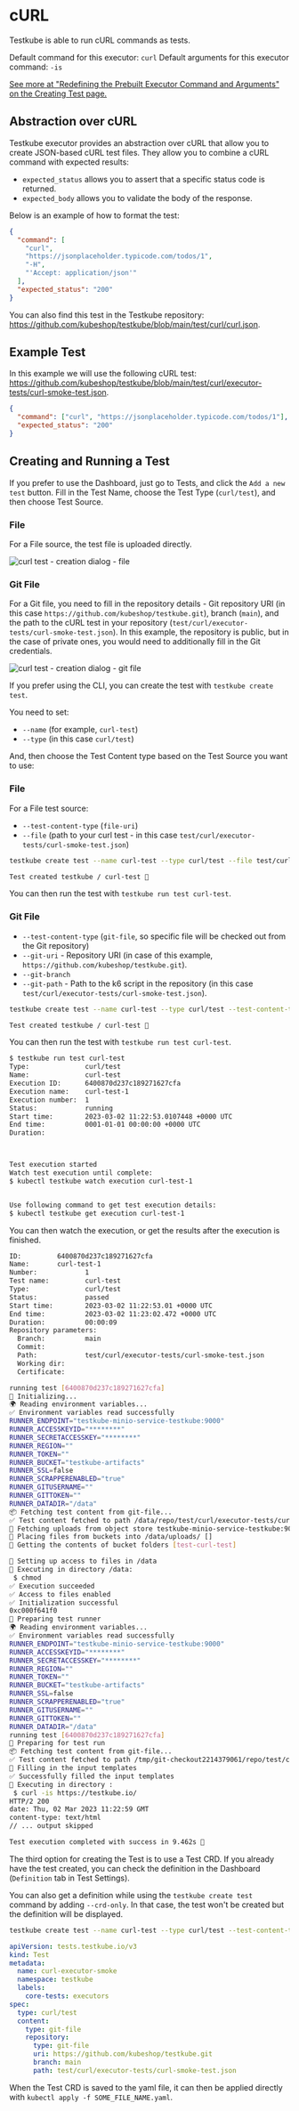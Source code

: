 
# cURL

Testkube is able to run cURL commands as tests.

Default command for this executor: `curl`
Default arguments for this executor command: `-is`

[See more at "Redefining the Prebuilt Executor Command and Arguments" on the Creating Test page.](../articles/creating-tests.md#redefining-the-prebuilt-executor-command-and-arguments)

## Abstraction over cURL

Testkube executor provides an abstraction over cURL that allow you to create JSON-based cURL test files. They allow you to combine a cURL command with expected results:

- `expected_status` allows you to assert that a specific status code is returned.
- `expected_body` allows you to validate the body of the response.

Below is an example of how to format the test:

```json
{
  "command": [
    "curl",
    "https://jsonplaceholder.typicode.com/todos/1",
    "-H",
    "'Accept: application/json'"
  ],
  "expected_status": "200"
}
```

You can also find this test in the Testkube repository: https://github.com/kubeshop/testkube/blob/main/test/curl/curl.json.

## Example Test

In this example we will use the following cURL test: https://github.com/kubeshop/testkube/blob/main/test/curl/executor-tests/curl-smoke-test.json.

```json
{
  "command": ["curl", "https://jsonplaceholder.typicode.com/todos/1"],
  "expected_status": "200"
}
```

## Creating and Running a Test

<Tabs groupId="dashboard-cli">
<TabItem value="dash" label="Dashboard">

If you prefer to use the Dashboard, just go to Tests, and click the `Add a new test` button. Fill in the Test Name, choose the Test Type (`curl/test`), and then choose Test Source.

### File

For a File source, the test file is uploaded directly.

![curl test - creation dialog - file](../img/dashboard-curl-create-test-file.png)

### Git File

For a Git file, you need to fill in the repository details - Git repository URI (in this case `https://github.com/kubeshop/testkube.git`), branch (`main`), and the path to the cURL test in your repository (`test/curl/executor-tests/curl-smoke-test.json`). In this example, the repository is public, but in the case of private ones, you would need to additionally fill in the Git credentials.

![curl test - creation dialog - git file](../img/dashboard-curl-create-test-git-file.png)

</TabItem>
<TabItem value="cli" label="CLI">

If you prefer using the CLI, you can create the test with `testkube create test`.

You need to set:

- `--name` (for example, `curl-test`)
- `--type` (in this case `curl/test`)

And, then choose the Test Content type based on the Test Source you want to use:

### File

For a File test source:

- `--test-content-type` (`file-uri`)
- `--file` (path to your curl test - in this case `test/curl/executor-tests/curl-smoke-test.json`)

```sh
testkube create test --name curl-test --type curl/test --file test/curl/executor-tests/curl-smoke-test.json
```

```sh title="Expected output:"
Test created testkube / curl-test 🥇
```

You can then run the test with `testkube run test curl-test`.

### Git File

- `--test-content-type` (`git-file`, so specific file will be checked out from the Git repository)
- `--git-uri` - Repository URI (in case of this example, `https://github.com/kubeshop/testkube.git`).
- `--git-branch`
- `--git-path` - Path to the k6 script in the repository (in this case `test/curl/executor-tests/curl-smoke-test.json`).

```sh
testkube create test --name curl-test --type curl/test --test-content-type git-file --git-uri https://github.com/kubeshop/testkube.git --git-branch main --git-path test/curl/executor-tests/curl-smoke-test.json
```

```sh title="Expected output:"
Test created testkube / curl-test 🥇
```

You can then run the test with `testkube run test curl-test`.

```sh
$ testkube run test curl-test
Type:              curl/test
Name:              curl-test
Execution ID:      6400870d237c189271627cfa
Execution name:    curl-test-1
Execution number:  1
Status:            running
Start time:        2023-03-02 11:22:53.0107448 +0000 UTC
End time:          0001-01-01 00:00:00 +0000 UTC
Duration:



Test execution started
Watch test execution until complete:
$ kubectl testkube watch execution curl-test-1


Use following command to get test execution details:
$ kubectl testkube get execution curl-test-1
```

You can then watch the execution, or get the results after the execution is finished.

```sh
ID:         6400870d237c189271627cfa
Name:       curl-test-1
Number:            1
Test name:         curl-test
Type:              curl/test
Status:            passed
Start time:        2023-03-02 11:22:53.01 +0000 UTC
End time:          2023-03-02 11:23:02.472 +0000 UTC
Duration:          00:00:09
Repository parameters:
  Branch:          main
  Commit:
  Path:            test/curl/executor-tests/curl-smoke-test.json
  Working dir:
  Certificate:

running test [6400870d237c189271627cfa]
🚚 Initializing...
🌍 Reading environment variables...
✅ Environment variables read successfully
RUNNER_ENDPOINT="testkube-minio-service-testkube:9000"
RUNNER_ACCESSKEYID="********"
RUNNER_SECRETACCESSKEY="********"
RUNNER_REGION=""
RUNNER_TOKEN=""
RUNNER_BUCKET="testkube-artifacts"
RUNNER_SSL=false
RUNNER_SCRAPPERENABLED="true"
RUNNER_GITUSERNAME=""
RUNNER_GITTOKEN=""
RUNNER_DATADIR="/data"
📦 Fetching test content from git-file...
✅ Test content fetched to path /data/repo/test/curl/executor-tests/curl-smoke-test.json
📂 Fetching uploads from object store testkube-minio-service-testkube:9000...
📂 Placing files from buckets into /data/uploads/ []
📂 Getting the contents of bucket folders [test-curl-test]

📂 Setting up access to files in /data
🔬 Executing in directory /data:
 $ chmod
✅ Execution succeeded
✅ Access to files enabled
✅ Initialization successful
0xc000f641f0
🚚 Preparing test runner
🌍 Reading environment variables...
✅ Environment variables read successfully
RUNNER_ENDPOINT="testkube-minio-service-testkube:9000"
RUNNER_ACCESSKEYID="********"
RUNNER_SECRETACCESSKEY="********"
RUNNER_REGION=""
RUNNER_TOKEN=""
RUNNER_BUCKET="testkube-artifacts"
RUNNER_SSL=false
RUNNER_SCRAPPERENABLED="true"
RUNNER_GITUSERNAME=""
RUNNER_GITTOKEN=""
RUNNER_DATADIR="/data"
running test [6400870d237c189271627cfa]
🚚 Preparing for test run
📦 Fetching test content from git-file...
✅ Test content fetched to path /tmp/git-checkout2214379061/repo/test/curl/executor-tests/curl-smoke-test.json
🔑 Filling in the input templates
✅ Successfully filled the input templates
🔬 Executing in directory :
 $ curl -is https://testkube.io/
HTTP/2 200
date: Thu, 02 Mar 2023 11:22:59 GMT
content-type: text/html
// ... output skipped

Test execution completed with success in 9.462s 🥇
```

</TabItem>
<TabItem value="crd" label="Custom Resource">

The third option for creating the Test is to use a Test CRD. If you already have the test created, you can check the definition in the Dashboard (`Definition` tab in Test Settings).

You can also get a definition while using the `testkube create test` command by adding `--crd-only`.
In that case, the test won't be created but the definition will be displayed.

```sh title="Expected output:"
testkube create test --name curl-test --type curl/test --test-content-type git-file --git-uri https://github.com/kubeshop/testkube.git --git-branch main --git-path test/curl/executor-tests/curl-smoke-test.json --crd-only
```

```yaml
apiVersion: tests.testkube.io/v3
kind: Test
metadata:
  name: curl-executor-smoke
  namespace: testkube
  labels:
    core-tests: executors
spec:
  type: curl/test
  content:
    type: git-file
    repository:
      type: git-file
      uri: https://github.com/kubeshop/testkube.git
      branch: main
      path: test/curl/executor-tests/curl-smoke-test.json
```

</TabItem>
</Tabs>

When the Test CRD is saved to the yaml file, it can then be applied directly with `kubectl apply -f SOME_FILE_NAME.yaml`.
